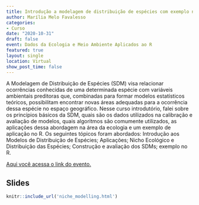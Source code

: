 ```yaml
---
title: Introdução a modelagem de distribuição de espécies com exemplo no R
author: Marília Melo Favalesso
categories:
- Curso
date: "2020-10-31"
draft: false
event: Dados da Ecologia e Meio Ambiente Aplicados ao R
featured: true
layout: single
location: Virtual
show_post_time: false
---
```


A Modelagem de Distribuição de Espécies (SDM) visa relacionar ocorrências conhecidas de uma determinada espécie com variáveis ambientais preditoras que, combinadas para formar modelos estatísticos teóricos, possibilitam encontrar novas áreas adequadas para a ocorrência dessa espécie no espaço geográfico.  Nesse curso introdutório, falei sobre os princípios básicos da SDM, quais são os dados utilizados na calibração e avaliação de modelos, quais algoritmos são comumente utilizados, as aplicações dessa abordagem na área da ecologia e um exemplo de aplicação no R. Os seguintes tópicos foram abordados: Introdução aos Modelos de Distribuição de Espécies; Aplicações; Nicho Ecológico e Distribuição das Espécies; Construção e avaliação dos SDMs; exemplo no R.

[Aqui você acessa o link do evento.](https://www.sympla.com.br/we-r-ladies---dados-da-ecologia-e-meio-ambiente-aplicados-ao-r__1013350)

## Slides

```r
knitr::include_url('niche_modelling.html')
```
